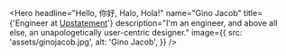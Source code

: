 
<Hero
  headline="Hello, 你好, Halo, Hola!"
  name="Gino Jacob"
  title={'Engineer at [Upstatement](https://www.upstatement.com)'}
  description="I'm an engineer, and above all else, an unapologetically user-centric designer."
  image={{
    src: 'assets/ginojacob.jpg',
    alt: 'Gino Jacob',
  }}
/>

